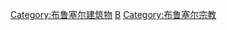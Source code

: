{{Commonscat|Religious buildings in Brussels}}

[[Category:布鲁塞尔建筑物|Category:布鲁塞尔建筑物]]
[[Category:比利时宗教场所|B]]
[[Category:布鲁塞尔宗教|Category:布鲁塞尔宗教]]